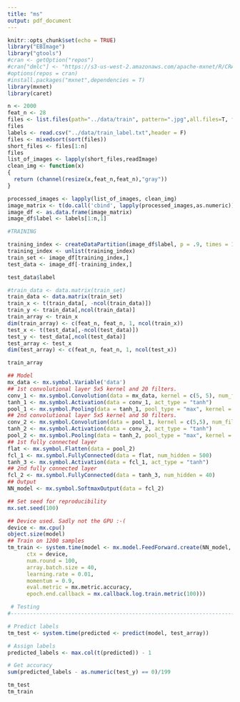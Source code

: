 ```yaml
---
title: "ms"
output: pdf_document
---
```


```r
knitr::opts_chunk$set(echo = TRUE)
library("EBImage")
library("gtools")
#cran <- getOption("repos")
#cran["dmlc"] <- "https://s3-us-west-2.amazonaws.com/apache-mxnet/R/CRAN/"
#options(repos = cran)
#install.packages("mxnet",dependencies = T)
library(mxnet)
library(caret)

```

```r

n <- 2000
feat_n <- 28
files <- list.files(path="../data/train", pattern=".jpg",all.files=T, full.names=T, no.. = F)
files
labels <- read.csv("../data/train_label.txt",header = F)
files <- mixedsort(sort(files))
short_files <- files[1:n]
files
list_of_images <- lapply(short_files,readImage)
clean_img <- function(x)
{
  return (channel(resize(x,feat_n,feat_n),"gray"))
}

processed_images <- lapply(list_of_images, clean_img)
image_matrix <- t(do.call('cbind', lapply(processed_images,as.numeric)))
image_df <- as.data.frame(image_matrix)
image_df$label <- labels[1:n,1]     

#TRAINING

training_index <- createDataPartition(image_df$label, p = .9, times = 1)
training_index <- unlist(training_index)
train_set <- image_df[training_index,]
test_data <- image_df[-training_index,]

test_data$label

#train_data <- data.matrix(train_set)
train_data <- data.matrix(train_set)
train_x <- t(train_data[, -ncol(train_data)])
train_y <- train_data[,ncol(train_data)]
train_array <- train_x
dim(train_array) <- c(feat_n, feat_n, 1, ncol(train_x))
test_x <- t(test_data[,-ncol(test_data)])
test_y <- test_data[,ncol(test_data)]
test_array <- test_x
dim(test_array) <- c(feat_n, feat_n, 1, ncol(test_x))

train_array

```

```r
## Model
mx_data <- mx.symbol.Variable('data')
## 1st convolutional layer 5x5 kernel and 20 filters.
conv_1 <- mx.symbol.Convolution(data = mx_data, kernel = c(5, 5), num_filter = 20)
tanh_1 <- mx.symbol.Activation(data = conv_1, act_type = "tanh")
pool_1 <- mx.symbol.Pooling(data = tanh_1, pool_type = "max", kernel = c(2, 2), stride = c(2,2 ))
## 2nd convolutional layer 5x5 kernel and 50 filters.
conv_2 <- mx.symbol.Convolution(data = pool_1, kernel = c(5,5), num_filter = 50)
tanh_2 <- mx.symbol.Activation(data = conv_2, act_type = "tanh")
pool_2 <- mx.symbol.Pooling(data = tanh_2, pool_type = "max", kernel = c(2, 2), stride = c(2, 2))
## 1st fully connected layer
flat <- mx.symbol.Flatten(data = pool_2)
fcl_1 <- mx.symbol.FullyConnected(data = flat, num_hidden = 500)
tanh_3 <- mx.symbol.Activation(data = fcl_1, act_type = "tanh")
## 2nd fully connected layer
fcl_2 <- mx.symbol.FullyConnected(data = tanh_3, num_hidden = 40)
## Output
NN_model <- mx.symbol.SoftmaxOutput(data = fcl_2)

## Set seed for reproducibility
mx.set.seed(100)

## Device used. Sadly not the GPU :-(
device <- mx.cpu()
object.size(model)
## Train on 1200 samples
tm_train <- system.time(model <- mx.model.FeedForward.create(NN_model, X = train_array, y = train_y,
      ctx = device,
      num.round = 100,
      array.batch.size = 40,
      learning.rate = 0.01,
      momentum = 0.9,
      eval.metric = mx.metric.accuracy,
      epoch.end.callback = mx.callback.log.train.metric(100)))

 # Testing
#-------------------------------------------------------------------------------

# Predict labels
tm_test <- system.time(predicted <- predict(model, test_array))

# Assign labels
predicted_labels <- max.col(t(predicted)) - 1

# Get accuracy
sum(predicted_labels - as.numeric(test_y) == 0)/199

tm_test
tm_train
```